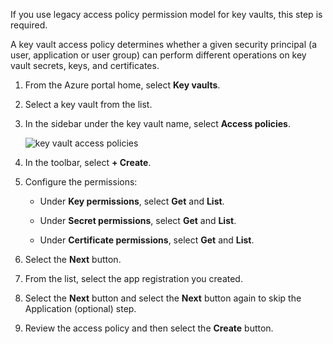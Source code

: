 If you use legacy access policy permission model for key vaults, this step is required.

A key vault access policy determines whether a given security principal (a user, application or user group) can perform different operations on key vault secrets, keys, and certificates.

1. From the Azure portal home, select **Key vaults**.

2. Select a key vault from the list.

3. In the sidebar under the key vault name, select **Access policies**.

   ![key vault access policies](/img/platform/infra/cloud/azure/key-vault-access.png)

4. In the toolbar, select **+ Create**.

5. Configure the permissions:

   - Under **Key permissions**, select **Get** and **List**.

   - Under **Secret permissions**, select **Get** and **List**.

   - Under **Certificate permissions**, select **Get** and **List**.

6. Select the **Next** button.

7. From the list, select the app registration you created.

8. Select the **Next** button and select the **Next** button again to skip the Application (optional) step.

9. Review the access policy and then select the **Create** button.
